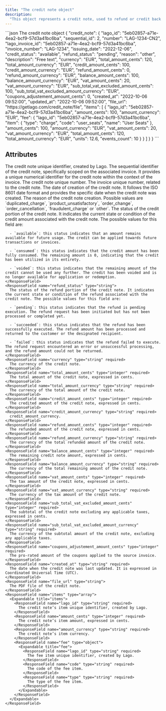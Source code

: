 ```yaml
---
title: "The credit note object"
description:
  "This object represents a credit note, used to refund or credit back a customer for a fee or an invoice."
---
```


<RequestExample>
```json The credit note object
{
  "credit_note": {
    "lago_id": "5eb02857-a71e-4ea2-bcf9-57d3a41bc6ba",
    "sequential_id": 2,
    "number": "LAG-1234-CN2",
    "lago_invoice_id": "5eb02857-a71e-4ea2-bcf9-57d3a41bc6ba",
    "invoice_number": "LAG-1234",
    "issuing_date": "2022-12-06",
    "credit_status": "available",
    "refund_status": "pending",
    "reason": "other",
    "description": "Free text",
    "currency": "EUR",
    "total_amount_cents": 120,
    "total_amount_currency": "EUR",
    "credit_amount_cents": 100,
    "credit_amount_currency": "EUR",
    "refund_amount_cents": 0,
    "refund_amount_currency": "EUR",
    "balance_amount_cents": 100,
    "balance_amount_currency": "EUR",
    "vat_amount_cents": 20,
    "vat_amount_currency": "EUR",
    "sub_total_vat_excluded_amount_cents": 100,
    "sub_total_vat_excluded_amount_currency": "EUR",
    "coupons_adjustement_amount_cents": 0,
    "created_at": "2022-10-06 09:52:00",
    "updated_at": "2022-10-06 09:52:00",
    "file_url": "https://getlago.com/credit_note/file",
    "items": [
      {
        "lago_id": "5eb02857-a71e-4ea2-bcf9-57d3a41bc6ba",
        "amount_cents": 100,
        "amount_currency": "EUR",
        "fee":       {
          "lago_id": "5eb02857-a71e-4ea2-bcf9-57d3a41bc6ba",
          "item": {
            "type": "charge",
            "code": "user_seats",
            "name": "User Seats"
          },
          "amount_cents": 100,
          "amount_currency": "EUR",
          "vat_amount_cents": 20,
          "vat_amount_currency": "EUR",
          "total_amount_cents": 120,
          "total_amount_currency": "EUR",
          "units": 12.6,
          "events_count": 10
        }
      }
    ]
  }
}
```
</RequestExample>

## Attributes

<ResponseField name="credit_note" type="object">
  <Expandable title="object" defaultOpen="true">
    <ResponseField name="lago_id" type="string" required>
      The credit note unique identifier, created by Lago.
    </ResponseField>
    <ResponseField name="sequential_id" type="integer" required>
      The sequential identifier of the credit note, specifically scoped on the associated invoice. It provides a unique numerical identifier for the credit note within the context of the invoice.
    </ResponseField>
    <ResponseField name="number" type="string" required>
      The credit note unique number.
    </ResponseField>
    <ResponseField name="invoice_number" type="string" required>
      The invoice unique number, related to the credit note.
    </ResponseField>
    <ResponseField name="issuing_date" type="string" required>
      The date of creation of the credit note. It follows the ISO 8601 date format and provides the specific date when the credit note was created.
    </ResponseField>
    <ResponseField name="reason" type="string" required>
      The reason of the credit note creation. Possible values are `duplicated_charge`, `product_unsatisfactory`, `order_change`, `order_cancellation`, `fraudulent_charge` or `other`.
    </ResponseField>
    <ResponseField name="credit_status" type="string">
      The status of the credit portion of the credit note. It indicates the current state or condition of the credit amount associated with the credit note. The possible values for this field are:

      - `available`: this status indicates that an amount remains available for future usage. The credit can be applied towards future transactions or invoices.

      - `consumed`: this status indicates that the credit amount has been fully consumed. The remaining amount is 0, indicating that the credit has been utilized in its entirety.

      - `voided`: this status indicates that the remaining amount of the credit cannot be used any further. The credit has been voided and is no longer available for application or redemption.
    </ResponseField>
    <ResponseField name="refund_status" type="string">
      The status of the refund portion of the credit note. It indicates the current state or condition of the refund associated with the credit note. The possible values for this field are:

      - `pending`: this status indicates that the refund is pending execution. The refund request has been initiated but has not been processed or completed yet.

      - `succeeded`: this status indicates that the refund has been successfully executed. The refund amount has been processed and returned to the customer or the designated recipient.

      - `failed`: this status indicates that the refund failed to execute. The refund request encountered an error or unsuccessful processing, and the refund amount could not be returned.
    </ResponseField>
    <ResponseField name="currency" type="string" required>
      The currency of the credit note.
    </ResponseField>
    <ResponseField name="total_amount_cents" type="integer" required>
      The total amount of the credit note, expressed in cents.
    </ResponseField>
    <ResponseField name="total_amount_currency" type="string" required>
      The currency of the total amount of the credit note.
    </ResponseField>
    <ResponseField name="credit_amount_cents" type="integer" required>
      The credited amount of the credit note, expressed in cents.
    </ResponseField>
    <ResponseField name="credit_amount_currency" type="string" required>
      credit_amount_currency.
    </ResponseField>
    <ResponseField name="refund_amount_cents" type="integer" required>
      The refunded amount of the credit note, expressed in cents.
    </ResponseField>
    <ResponseField name="refund_amount_currency" type="string" required>
      The currency of the total refunded amount of the credit note.
    </ResponseField>
    <ResponseField name="balance_amount_cents" type="integer" required>
      The remaining credit note amount, expressed in cents.
    </ResponseField>
    <ResponseField name="balance_amount_currency" type="string" required>
      The currency of the total remaining amount of the credit note.
    </ResponseField>
    <ResponseField name="vat_amount_cents" type="integer" required>
      The tax amount of the credit note, expressed in cents.
    </ResponseField>
    <ResponseField name="vat_amount_currency" type="string" required>
      The currency of the tax amount of the credit note.
    </ResponseField>
    <ResponseField name="sub_total_vat_excluded_amount_cents" type="integer" required>
      The subtotal of the credit note excluding any applicable taxes, expressed in cents.
    </ResponseField>
    <ResponseField name="sub_total_vat_excluded_amount_currency" type="string" required>
      The currency of the subtotal amount of the credit note, excluding any applicable taxes.
    </ResponseField>
    <ResponseField name="coupons_adjustement_amount_cents" type="integer" required>
      The pro-rated amount of the coupons applied to the source invoice.
    </ResponseField>
    <ResponseField name="created_at" type="string" required>
      The date when the credit note was last updated. It is expressed in Coordinated Universal Time (UTC).
    </ResponseField>
    <ResponseField name="file_url" type="string">
      The PDF file of the credit note.
    </ResponseField>
    <ResponseField name="items" type="array">
      <Expandable title="items">
        <ResponseField name="lago_id" type="string" required>
          The credit note’s item unique identifier, created by Lago.
        </ResponseField>
        <ResponseField name="amount_cents" type="integer" required>
          The credit note’s item amount, expressed in cents.
        </ResponseField>
        <ResponseField name="amount_currency" type="string" required>
          The credit note’s item currency.
        </ResponseField>
        <ResponseField name="fee" type="object">
          <Expandable title="fee">
            <ResponseField name="lago_id" type="string" required>
              The fee item unique identifier, created by Lago.
            </ResponseField>
            <ResponseField name="code" type="string" required>
              The code of the fee item.
            </ResponseField>
            <ResponseField name="type" type="string" required>
              The type of the fee item.
            </ResponseField>
          </Expandable>
        </ResponseField>
      </Expandable>
    </ResponseField>
  </Expandable>
</ResponseField>
